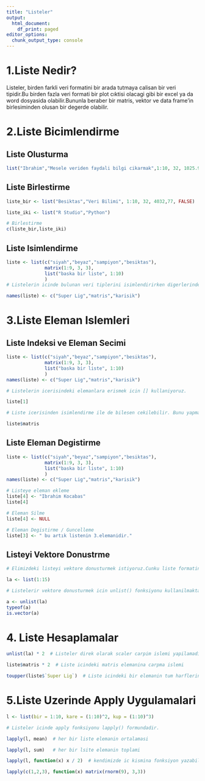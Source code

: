 ```yaml
---
title: "Listeler"
output:
  html_document:
    df_print: paged
editor_options:
  chunk_output_type: console
---
```


# 1.Liste Nedir?

Listeler, birden farkli veri formatini bir arada tutmaya calisan bir veri tipidir.Bu birden fazla veri formati bir plot cıktisi olacagi gibi bir excel ya da word dosyasida olabilir.Bununla beraber bir matris, vektor ve data frame'in birlesiminden olusan bir degerde olabilir.

# 2.Liste Bicimlendirme

## Liste Olusturma

```r

list("Ibrahim","Mesele veriden faydali bilgi cikarmak",1:10, 32, 1025.99, FALSE)

```

## Liste Birlestirme

```r

liste_bir <- list("Besiktas","Veri Bilimi", 1:10, 32, 4032,77, FALSE)

liste_iki <- list("R Studio","Python")

# Birlestirme
c(liste_bir,liste_iki)

```

## Liste Isimlendirme

```r

liste <- list(c("siyah","beyaz","sampiyon","besiktas"),
              matrix(1:9, 3, 3),
              list("baska bir liste", 1:10)
              )
# Listelerin icinde bulunan veri tiplerini isimlendirirken digerlerinden farkli olarak names() kullaniyoruz.

names(liste) <- c("Super Lig","matris","karisik")
```

# 3.Liste Eleman Islemleri

## Liste Indeksi ve Eleman Secimi

```r

liste <- list(c("siyah","beyaz","sampiyon","besiktas"),
              matrix(1:9, 3, 3),
              list("baska bir liste", 1:10)
              )
names(liste) <- c("Super Lig","matris","karisik")

# Listelerin icerisindeki elemanlara erismek icin [] kullaniyoruz.

liste[1]

# Liste icerisinden isimlendirme ile de bilesen cekilebilir. Bunu yapmak icinde $ ifadesini kullaniyoruz.

liste$matris

```

## Liste Eleman Degistirme

```r

liste <- list(c("siyah","beyaz","sampiyon","besiktas"),
              matrix(1:9, 3, 3),
              list("baska bir liste", 1:10)
              )
names(liste) <- c("Super Lig","matris","karisik")

# Listeye eleman ekleme
liste[4] <- "Ibrahim Kocabas"
liste[4]

# Eleman Silme
liste[4] <- NULL

# Eleman Degistirme / Guncelleme
liste[3] <- " bu artık listenin 3.elemanidir." 

```

## Listeyi Vektore Donustrme

```r

# Elimizdeki listeyi vektore donusturmek istiyoruz.Cunku liste formatindaki bir veri R icerisindeki muhtemelen bir cok fonksiyon icerisinde calisabilir degildir.

la <- list(1:15)

# Listelerir vektore donusturmek icin unlist() fonksiyonu kullanilmaktadir.

a <- unlist(la)
typeof(a)
is.vector(a)
```

# 4. Liste Hesaplamalar

```r

unlist(la) * 2  # Listeler direk olarak scaler carpim islemi yapilamadiginden dolayı unlist ile vektore cevirdik ve islemi gerceklestirdik.

liste$matris * 2  # Liste icindeki matris elemanina carpma islemi

toupper(liste$`Super Lig`)  # Liste icindeki bir elemanin tum harflerini buyuk yapma

```

# 5.Liste Uzerinde Apply Uygulamalari

```r

l <- list(bir = 1:10, kare = (1:10)^2, kup = (1:10)^3)

# Listeler icinde apply fonksiyonu lapply() formundadir.

lapply(l, mean)  # her bir liste elemanin ortalamasi

lapply(l, sum)   # her bir lsite elemanin toplami

lapply(l, function(x) x / 2)  # kendimizde ic kismina fonksiyon yazabiliriz.

lapply(c(1,2,3), function(x) matrix(rnorm(9), 3,3))

```

